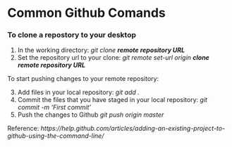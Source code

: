 Common Github Comands
========================================================


### To clone a repostory to your desktop
1. In the working directory: 
*git clone* ***remote repository URL***
2. Set the repository url to your clone:
*git remote set-url origin* ***clone remote repository URL***

To start pushing changes to your remote repository:

3. Add files in your local repository:
*git add .*
4. Commit the files that you have staged in your local repository:
*git commit -m 'First commit'*
5. Push the changes to Github
*git push origin master*

Reference: *https://help.github.com/articles/adding-an-existing-project-to-github-using-the-command-line/*